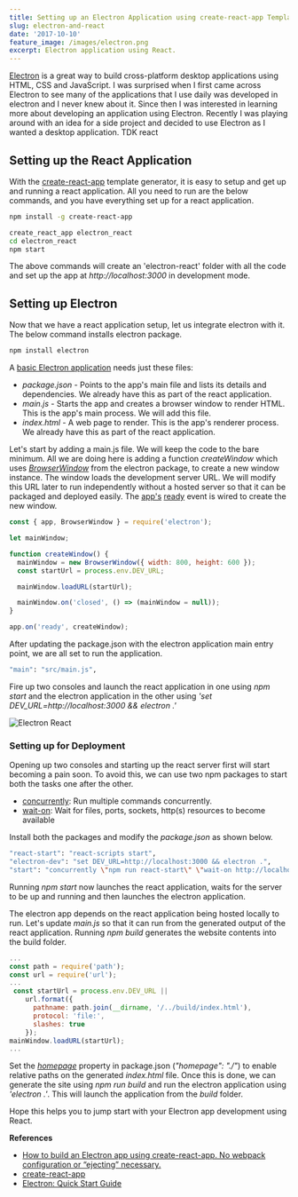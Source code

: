 ```yaml
---
title: Setting up an Electron Application using create-react-app Template
slug: electron-and-react
date: '2017-10-10'
feature_image: /images/electron.png
excerpt: Electron application using React.
---
```

[Electron](https://electron.atom.io/) is a great way to build cross-platform desktop applications using HTML, CSS and JavaScript. I was surprised when I first came across Electron to see many of the applications that I use daily was developed in electron and I never knew about it. Since then I was interested in learning more about developing an application using Electron. Recently I was playing around with an idea for a side project and decided to use Electron as I wanted a desktop application. TDK react

## Setting up the React Application

With the [create-react-app](https://github.com/facebookincubator/create-react-app) template generator, it is easy to setup and get up and running a react application. All you need to run are the below commands, and you have everything set up for a react application.

```bash
npm install -g create-react-app

create_react_app electron_react
cd electron_react
npm start

```

The above commands will create an 'electron-react' folder with all the code and set up the app at _http://localhost:3000_ in development mode.

## Setting up Electron

Now that we have a react application setup, let us integrate electron with it. The below command installs electron package.

```bash
npm install electron

```

A [basic Electron application](https://github.com/electron/electron-quick-start) needs just these files:

-   _package.json_ - Points to the app's main file and lists its details and dependencies. We already have this as part of the react application.
-   _main.js_ - Starts the app and creates a browser window to render HTML. This is the app's main process. We will add this file.
-   _index.html_ - A web page to render. This is the app's renderer process. We already have this as part of the react application.

Let's start by adding a main.js file. We will keep the code to the bare minimum. All we are doing here is adding a function _createWindow_ which uses _[BrowserWindow](https://electron.atom.io/docs/api/browser-window/)_ from the electron package, to create a new window instance. The window loads the development server URL. We will modify this URL later to run independently without a hosted server so that it can be packaged and deployed easily. The [app's](https://electron.atom.io/docs/api/app/) [ready](https://electron.atom.io/docs/api/app/#event-ready) event is wired to create the new window.

```js
const { app, BrowserWindow } = require('electron');

let mainWindow;

function createWindow() {
  mainWindow = new BrowserWindow({ width: 800, height: 600 });
  const startUrl = process.env.DEV_URL;

  mainWindow.loadURL(startUrl);

  mainWindow.on('closed', () => (mainWindow = null));
}

app.on('ready', createWindow);

```

After updating the package.json with the electron application main entry point, we are all set to run the application.

```bash
"main": "src/main.js",

```

Fire up two consoles and launch the react application in one using _npm start_ and the electron application in the other using _'set DEV\_URL=http://localhost:3000 && electron .'_

![Electron React](/images/electron_react.png)

### Setting up for Deployment

Opening up two consoles and starting up the react server first will start becoming a pain soon. To avoid this, we can use two npm packages to start both the tasks one after the other.

-   [concurrently](https://www.npmjs.com/package/concurrently): Run multiple commands concurrently.
-   [wait-on](https://www.npmjs.com/package/wait-on): Wait for files, ports, sockets, http(s) resources to become available

Install both the packages and modify the _package.json_ as shown below.

```bash
"react-start": "react-scripts start",
"electron-dev": "set DEV_URL=http://localhost:3000 && electron .",
"start": "concurrently \"npm run react-start\" \"wait-on http://localhost:3000/ && npm run electron-dev\""

```

Running _npm start_ now launches the react application, waits for the server to be up and running and then launches the electron application.

The electron app depends on the react application being hosted locally to run. Let's update _main.js_ so that it can run from the generated output of the react application. Running _npm build_ generates the website contents into the build folder.

```js
...
const path = require('path');
const url = require('url');
...
 const startUrl = process.env.DEV_URL ||
    url.format({
      pathname: path.join(__dirname, '/../build/index.html'),
      protocol: 'file:',
      slashes: true
    });
mainWindow.loadURL(startUrl);
...

```

Set the _[homepage](https://github.com/facebookincubator/create-react-app/blob/master/packages/react-scripts/template/README.md#building-for-relative-paths)_ property in package.json (_"homepage": "./"_) to enable relative paths on the generated _index.html_ file. Once this is done, we can generate the site using _npm run build_ and run the electron application using _'electron .'_. This will launch the application from the _build_ folder.

Hope this helps you to jump start with your Electron app development using React.

**References**

-   [How to build an Electron app using create-react-app. No webpack configuration or “ejecting” necessary.](https://medium.freecodecamp.org/building-an-electron-application-with-create-react-app-97945861647c)
-   [create-react-app](https://github.com/facebookincubator/create-react-app)
-   [Electron: Quick Start Guide](https://github.com/electron/electron-quick-start)
